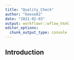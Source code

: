 ```yaml
---
title: "Quality_Check"
author: "keese82"
date: "2021-02-03"
output: workflowr::wflow_html
editor_options:
  chunk_output_type: console
---
```


## Introduction

```r

```

